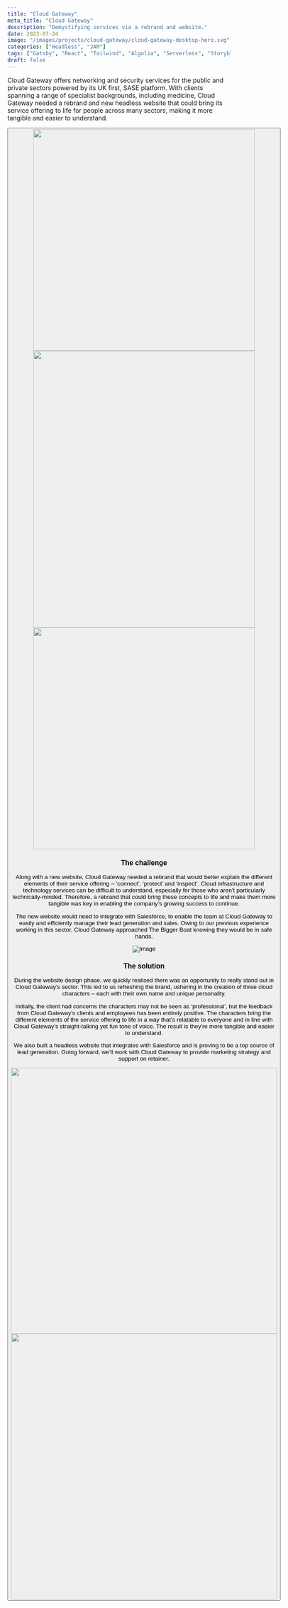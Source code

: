 ```yaml
---
title: "Cloud Gateway"
meta_title: "Cloud Gateway"
description: "Demystifying services via a rebrand and website."
date: 2023-07-24
image: "/images/projects/cloud-gateway/cloud-gateway-desktop-hero.svg"
categories: ["Headless", "JAM"]
tags: ["Gatsby", "React", "Tailwind", "Algolia", "Serverless", "Storyblok", "Node"]
draft: false
---
```


Cloud Gateway offers networking and security services for the public and private sectors powered by its UK first, SASE platform. With clients spanning a range of specialist backgrounds, including medicine, Cloud Gateway needed a rebrand and new headless website that could bring its service offering to life for people across many sectors, making it more tangible and easier to understand.

<Button label="Visit the website" link="https://www.cloudgateway.co.uk/" style="solid"/>

<div class="content-images-grid-3">
    <img src="/images/projects/cloud-gateway/cloud-gateway-block-of-3-1.svg" width="500" height="500"/>
    <img src="/images/projects/cloud-gateway/cloud-gateway-block-of-3-2.gif" width="500" height="625"/>
    <img src="/images/projects/cloud-gateway/cloud-gateway-block-of-3-3.avif" width="500" height="500"/>
</div>

### The challenge

Along with a new website, Cloud Gateway needed a rebrand that would better explain the different elements of their service offering – ‘connect’, ‘protect’ and ‘inspect’. Cloud infrastructure and technology services can be difficult to understand, especially for those who aren’t particularly technically-minded. Therefore, a rebrand that could bring these concepts to life and make them more tangible was key in enabling the company’s growing success to continue.

The new website would need to integrate with Salesforce, to enable the team at Cloud Gateway to easily and efficiently manage their lead generation and sales. Owing to our previous experience working in this sector, Cloud Gateway approached The Bigger Boat knowing they would be in safe hands.

![image](/images/projects/cloud-gateway/cloud-gateway-website-full-width-image.avif)

### The solution

During the website design phase, we quickly realised there was an opportunity to really stand out in Cloud Gateway’s sector. This led to us refreshing the brand, ushering in the creation of three cloud characters – each with their own name and unique personality.

Initially, the client had concerns the characters may not be seen as ‘professional’, but the feedback from Cloud Gateway’s clients and employees has been entirely positive. The characters bring the different elements of the service offering to life in a way that’s relatable to everyone and in line with Cloud Gateway’s straight-talking yet fun tone of voice. The result is they’re more tangible and easier to understand.

We also built a headless website that integrates with Salesforce and is proving to be a top source of lead generation. Going forward, we’ll work with Cloud Gateway to provide marketing strategy and support on retainer.

<div class="content-images-grid-2">
    <img src="/images/projects/cloud-gateway/cloud-gateway-full-webpage-1.avif" width="600"/>
    <img src="/images/projects/cloud-gateway/cloud-gateway-full-webpage-2.avif" width="600"/>
</div>